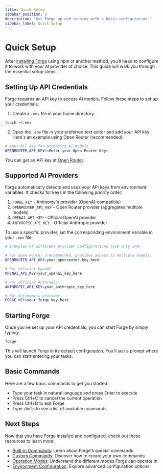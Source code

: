 ```yaml
---
title: Quick Setup
sidebar_position: 3
description: "Get Forge up and running with a basic configuration."
sidebar_label: Quick Setup
---
```


# Quick Setup

After [installing Forge](../installation) using npm or another method, you'll need to configure it to work with your AI provider of choice. This guide will walk you through the essential setup steps.

## Setting Up API Credentials

Forge requires an API key to access AI models. Follow these steps to set up your credentials:

1. Create a `.env` file in your home directory:

```bash
touch ~/.env
```

2. Open the `.env` file in your preferred text editor and add your API key. Here's an example using Open Router (recommended):

```bash
# Your API key for accessing AI models
OPENROUTER_API_KEY=<Enter your Open Router Key>
```

You can get an API key at [Open Router](https://openrouter.ai/).

## Supported AI Providers

Forge automatically detects and uses your API keys from environment variables. It checks for keys in the following priority order:

1. `FORGE_KEY` - Antinomy's provider (OpenAI-compatible)
2. `OPENROUTER_API_KEY` - Open Router provider (aggregates multiple models)
3. `OPENAI_API_KEY` - Official OpenAI provider
4. `ANTHROPIC_API_KEY` - Official Anthropic provider

To use a specific provider, set the corresponding environment variable in your `.env` file.

```bash
# Examples of different provider configurations (use only one)

# For Open Router (recommended, provides access to multiple models)
OPENROUTER_API_KEY=your_openrouter_key_here

# For official OpenAI
OPENAI_API_KEY=your_openai_key_here

# For official Anthropic
ANTHROPIC_API_KEY=your_anthropic_key_here

# For Antinomy's provider
FORGE_KEY=your_forge_key_here
```

## Starting Forge

Once you've set up your API credentials, you can start Forge by simply typing:

```bash
forge
```

This will launch Forge in its default configuration. You'll see a prompt where you can start entering your tasks.

## Basic Commands

Here are a few basic commands to get you started:

- Type your task in natural language and press Enter to execute
- Press Ctrl+C to cancel the current operation
- Press Ctrl+D to exit Forge
- Type `/help` to see a list of available commands

## Next Steps

Now that you have Forge installed and configured, check out these resources to learn more:

- [Built-in Commands](../commands): Learn about Forge's special commands
- [Custom Commands](../custom-commands): Discover how to create your own commands
- [Operation Modes](../operation-modes): Understand the different modes Forge can operate in
- [Environment Configuration](../environment-configuration): Explore advanced configuration options

<!-- Note: This guide focuses on the essential setup needed to get started. Advanced configuration is covered in other sections. -->
